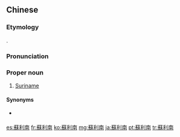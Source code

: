 ==Chinese==
{{zh-forms|s=苏利南|gloss=-}}

===Etymology===
{{bor|zh|en|Suriname}}.

===Pronunciation===
{{zh-pron
|m=Sūlìnán
|c=sou1 lei6 naam4
|cat=pn
}}

===Proper noun===
{{zh-proper noun}}

# {{lb|zh|Taiwan}} [[Suriname]]

====Synonyms====
* {{qualifier|Mainland China}} {{zh-l|蘇里南}}

{{zh-cat|Countries}}

[[es:蘇利南]]
[[fr:蘇利南]]
[[ko:蘇利南]]
[[mg:蘇利南]]
[[ja:蘇利南]]
[[pt:蘇利南]]
[[tr:蘇利南]]